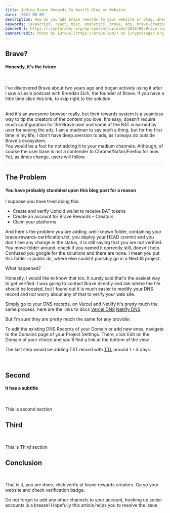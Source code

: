 ```yaml
---
title: Adding Brave Rewards To NextJS Blog or Website
date: '2021-08-09'
description: How do you add brave rewards to your website or blog, when adding well-known folder didn't work
keywords: javascript, react, misc, analytics, brave, ads, brave-creators
bannerUrl: https://cryptoradar.org/wp-content/uploads/2019/08/Brave-logo.png
bannerCredit: Photo by [Brave](https://brave.com/) on [cryptoangar.org](https://cryptoradar.org/wp-content/uploads/2019/08/Brave-logo.png)
---
```


<GlobalWrapper>

<SectionWrapper title="intro">

## Brave?

#### Honestly, it's the future

<br />

I've discovered Brave about two years ago and began actively using it
after I saw a Lex's podcast with Brendan Eich, the founder of Brave.
If you have a little time click this link, to skip right to the solution.

<br />
And it's an awesome browser really, but their rewards system is a seamless way to
tip the creators of the content you love. It's easy, doesn't require much configuration
for the Brave user and some of the BAT is earned by user for seeing the ads. I am
a madman to say such a thing, but for the first time in my life, I don't have deep
aversion to ads, as I always do outside Brave's ecosystem.
<br />
You would be a fool for not adding it to your medium channels. Although, of course
the user base is not a contender to Chrome/Safari/Firefox for now.
<br />
Yet, as times change, users will follow.

<br />

</SectionWrapper>
<hr />
<SectionWrapper title="first">

## The Problem

#### You have probably stumbled upon this blog post for a reason

I suppose you have tried doing this:

- Create and verify Uphold wallet to receive BAT tokens
- Create an account for Brave Rewards – Creators
- Claim your platforms

And here's the problem you are adding .well-known folder, containing
your brave-rewards-certification.txt, you deploy your HEAD commit and you don't
see any change in the status, it is still saying that you are not verified.
You move folder around, check if you named it correctly still, doesn't help.
Confused you google for the solutions and there are none. I mean you put this
folder in public dir, where else could it possibly go in a NextJS project.

What happened?

Honestly, I would like to know that too. It surely said that's the easiest way to get
verified. I was going to contact Brave directly and ask where the file should be located,
but I found out it is much easier to modify your DNS record and not worry about any
of that to verify your web site.

Simply go to your DNS records, on Vercel and Netlify it's pretty much the same process,
here are the links to docs
[Vercel DNS](https://vercel.com/support/articles/how-to-manage-vercel-dns-records)
[Netlify DNS](https://docs.netlify.com/domains-https/netlify-dns/dns-records/)

But I'm sure they are pretty much the same for any provider.

To edit the existing DNS Records of your Domain or add new ones,
navigate to the Domains page of your Project Settings.
There, click Edit on the Domain of your choice and you'll find a link at the bottom of the view.

The last step would be adding TXT record with [TTL](https://www.cloudflare.com/learning/cdn/glossary/time-to-live-ttl/) around 1 - 3 days.

<br />

</SectionWrapper>

<SectionWrapper title="second">

## Second

#### It has a subtitle

<br />

This is second section

</SectionWrapper>

<SectionWrapper title="Third">

## Third

<br />

This is Third section

</SectionWrapper>

<SectionWrapper title="conclusion">

## Conclusion

<br />

That is it, you are done, click verify at brave rewards creators.
Go yo your website and check verification badge.

Do not forget to add any other channels to your account, hooking up
social accounts is a breeze! Hopefully this article helps you to resolve the issue

</SectionWrapper>

</GlobalWrapper>
